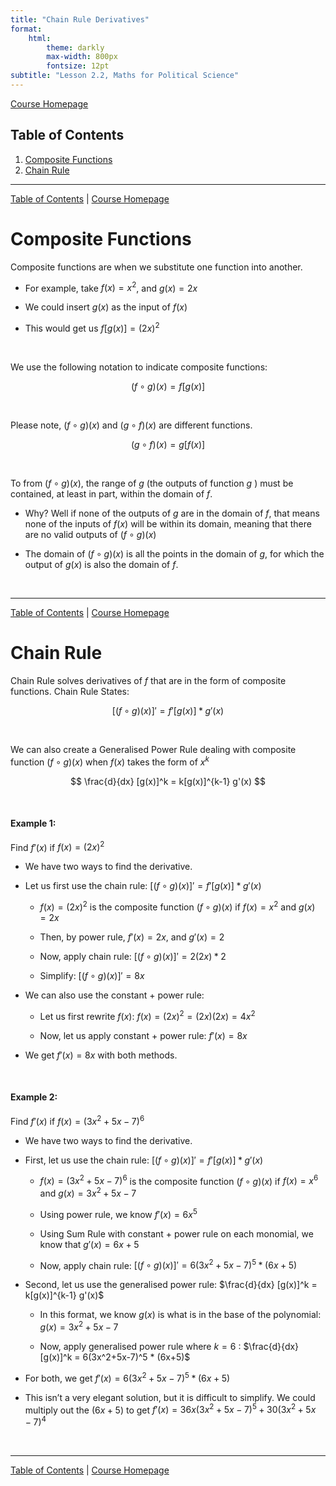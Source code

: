 ```yaml
---
title: "Chain Rule Derivatives"
format:
    html:
        theme: darkly
        max-width: 800px
        fontsize: 12pt
subtitle: "Lesson 2.2, Maths for Political Science"
---
```


[Course Homepage](https://politicalscience.github.io/math)

## Table of Contents {#contents}

1.  [Composite Functions](#composite)
2.  [Chain Rule](#chain)

------------------------------------------------------------------------

[Table of Contents](#contents) \| [Course Homepage](https://politicalscience.github.io/math)

# Composite Functions {#composite}

Composite functions are when we substitute one function into another.

-   For example, take $f(x) = x^2$, and $g(x) = 2x$

-   We could insert $g(x)$ as the input of $f(x)$

-   This would get us $f[g(x)] = (2x)^2$

<br />

We use the following notation to indicate composite functions:

$$
(f \circ g)(x) = f[g(x)]
$$

<br />

Please note, $(f \circ g)(x)$ and $(g \circ f)(x)$ are different functions.

$$
(g \circ f)(x) = g[f(x)]
$$

<br />

To from $(f \circ g)(x)$, the range of $g$ (the outputs of function $g$ ) must be contained, at least in part, within the domain of $f$.

-   Why? Well if none of the outputs of $g$ are in the domain of $f$, that means none of the inputs of $f(x)$ will be within its domain, meaning that there are no valid outputs of $(f \circ g)(x)$

-   The domain of $(f \circ g)(x)$ is all the points in the domain of $g$, for which the output of $g(x)$ is also the domain of $f$.

<br />

------------------------------------------------------------------------

[Table of Contents](#contents) \| [Course Homepage](https://politicalscience.github.io/math)

# Chain Rule {#chain}

Chain Rule solves derivatives of $f$ that are in the form of composite functions. Chain Rule States:

$$
[(f \circ g)(x)]' = f'[g(x)] * g'(x)
$$

<br />

We can also create a Generalised Power Rule dealing with composite function $(f \circ g)(x)$ when $f(x)$ takes the form of $x^k$

$$
\frac{d}{dx} [g(x)]^k = k[g(x)]^{k-1} g'(x)
$$

<br />

#### Example 1:

Find $f'(x)$ if $f(x) = (2x)^2$

-   We have two ways to find the derivative.

-   Let us first use the chain rule: $[(f \circ g)(x)]' = f'[g(x)] * g'(x)$

    -   $f(x) = (2x)^2$ is the composite function $(f \circ g)(x)$ if $f(x) = x^2$ and $g(x) = 2x$

    -   Then, by power rule, $f'(x) = 2x$, and $g'(x) = 2$

    -   Now, apply chain rule: $[(f \circ g)(x)]' = 2(2x)*2$

    -   Simplify: $[(f \circ g)(x)]' = 8x$

-   We can also use the constant + power rule:

    -   Let us first rewrite $f(x)$: $f(x) = (2x)^2 = (2x)(2x) = 4x^2$

    -   Now, let us apply constant + power rule: $f'(x) = 8x$

-   We get $f'(x) = 8x$ with both methods.

<br />

#### Example 2:

Find $f'(x)$ if $f(x) = (3x^2 + 5x - 7)^6$

-   We have two ways to find the derivative.

-   First, let us use the chain rule: $[(f \circ g)(x)]' = f'[g(x)] * g'(x)$

    -   $f(x) = (3x^2 + 5x - 7)^6$ is the composite function $(f \circ g)(x)$ if $f(x) = x^6$ and $g(x) = 3x^2 + 5x - 7$

    -   Using power rule, we know $f'(x) = 6x^5$

    -   Using Sum Rule with constant + power rule on each monomial, we know that $g'(x)=6x + 5$

    -   Now, apply chain rule: $[(f \circ g)(x)]' = 6(3x^2+5x-7)^5*(6x+5)$

-   Second, let us use the generalised power rule: $\frac{d}{dx} [g(x)]^k = k[g(x)]^{k-1} g'(x)$

    -   In this format, we know $g(x)$ is what is in the base of the polynomial: $g(x) = 3x^2 + 5x - 7$

    -   Now, apply generalised power rule where $k=6$ : $\frac{d}{dx} [g(x)]^k = 6(3x^2+5x-7)^5 * (6x+5)$

-   For both, we get $f'(x) = 6(3x^2+5x-7)^5 * (6x+5)$

-   This isn't a very elegant solution, but it is difficult to simplify. We could multiply out the $(6x+5)$ to get $f'(x) = 36x(3x^2+5x-7)^5+30(3x^2+5x-7)^4$

<br />

------------------------------------------------------------------------

[Table of Contents](#contents) \| [Course Homepage](https://politicalscience.github.io/math)